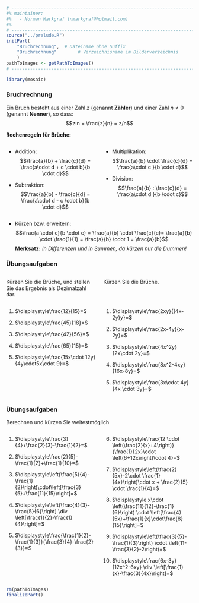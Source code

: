 ```r
# ---------------------------------------------------------------------------
#% maintainer:
#%   - Norman Markgraf (nmarkgraf@hotmail.com)
#%
# ---------------------------------------------------------------------------
source("../prelude.R")
initPart(
    "Bruchrechnung",  # Dateiname ohne Suffix
    "Bruchrechnung"        # Verzeichnisname im Bilderverzeichnis 
    )
pathToImages <- getPathToImages()
# ---------------------------------------------------------------------------

library(mosaic)

```

### Bruchrechnung

Ein Bruch besteht aus einer Zahl $z$ (genannt **Zähler**) und 
einer Zahl $n \neq 0$ (genannt **Nenner**), so dass:
$$z:n = \frac{z}{n} = z/n$$

**Rechenregeln für Brüche:**

:::::: {.columns}
::: {.column width="49%"}
- Addition: 
$$\frac{a}{b} + \frac{c}{d} = \frac{a\cdot d + c \cdot b}{b \cdot d}$$

- Subtraktion:
$$\frac{a}{b} - \frac{c}{d} = \frac{a\cdot d - c \cdot b}{b \cdot d}$$
:::
::: {.column width="49%"}

- Multiplikation:
$$\frac{a}{b} \cdot \frac{c}{d} = \frac{a\cdot c }{b \cdot d}$$

- Division:
$$\frac{a}{b} : \frac{c}{d} = \frac{a\cdot d }{b \cdot c}$$
:::
::::::

- Kürzen bzw. erweitern:
$$\frac{a \cdot c}{b \cdot c} = \frac{a}{b} \cdot \frac{c}{c}= \frac{a}{b} \cdot \frac{1}{1} =  \frac{a}{b} \cdot 1 = \frac{a}{b}$$
**Merksatz:** *In Differenzen und in Summen, da kürzen nur die Dummen!*

### Übungsaufgaben

:::::: {.columns}
::: {.column width="49%"}

Kürzen Sie die Brüche, und stellen Sie  das Ergebnis als Dezimalzahl dar.

:::
::: {.column width="49%"}

Kürzen Sie die Brüche.

:::
::::::



:::::: {.columns}
::: {.column width="49%"}

1. $\displaystyle\frac{12}{15}=$\setlength{\itemsep}{12pt}

2. $\displaystyle\frac{45}{18}=$

3. $\displaystyle\frac{42}{56}=$

4. $\displaystyle\frac{65}{15}=$

5. $\displaystyle\frac{15x\cdot 12y}{4y\cdot5x\cdot 9}=$

:::
::: {.column width="49%"}

1. $\displaystyle\frac{2xy}{(4x-2y)y}=$\setlength{\itemsep}{12pt}

2. $\displaystyle\frac{2x-4y}{x-2y}=$

3. $\displaystyle\frac{4x^2y}{2x\cdot 2y}=$

4. $\displaystyle\frac{8x^2-4xy}{16x-8y}=$

5. $\displaystyle\frac{3x\cdot 4y}{4x \cdot 3y}=$

:::
::::::

### Übungsaufgaben

Berechnen und kürzen Sie weitestmöglich

:::::: {.columns}
::: {.column width="49%"}

1. $\displaystyle\frac{3}{4}+\frac{2}{3}-\frac{1}{2}=$\setlength{\itemsep}{12pt}

2. $\displaystyle\frac{2}{5}-\frac{1}{2}+\frac{1}{10}=$

3. $\displaystyle\left(\frac{5}{4}-\frac{1}{2}\right)\cdot\left[\frac{3}{5}+\frac{11}{15}\right]=$

4. $\displaystyle\left(\frac{4}{3}-\frac{5}{6}\right) \div \left[\frac{1}{2}-\frac{1}{4}\right]=$

5. $\displaystyle\frac{\frac{1}{2}-\frac{1}{3}}{\frac{3}{4}-\frac{2}{3}}=$

:::
::: {.column width="49%"}

6. $\displaystyle\frac{12 \cdot \left(\frac{2}{x}+4\right)}{\frac{1}{2x}\cdot \left(6+12x\right)\cdot 4}=$\setlength{\itemsep}{12pt}

7. $\displaystyle\left(\frac{2}{5x}-2\cdot \frac{1}{4x}\right)\cdot x + \frac{2}{5} \cdot \frac{1}{4}=$

8. $\displaystyle x\cdot \left(\frac{11}{12}-\frac{1}{6}\right) \cdot \left[\frac{4}{5x}+\frac{1}{x}\cdot\frac{8}{15}\right]=$

9. $\displaystyle\left(\frac{3}{5}-\frac{1}{3}\right) \cdot \left(11-\frac{3}{2}-2\right)=$

10. $\displaystyle\frac{6x-3y}{12x^2-6xy} \div \left[\frac{1}{x}-\frac{3}{4x}\right]=$

:::
::::::


```r
rm(pathToImages)
finalizePart()
```
